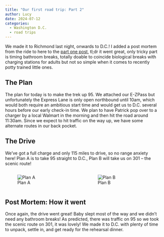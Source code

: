 ```yaml
---
title: "Our first road trip: Part 2"
author: Lucy
date: 2024-07-12
categories:
  - Washington D.C.
  - road trips
---
```


We made it to Richmond last night, onwards to D.C.! I added a post mortem from the ride to here to the [part one post](/posts/2024-07-11-dc-part-1), tl;dr it went great, only tricky part is timing bathroom breaks, totally doable to coincide biological breaks with charging stations for adults but not so simple when it comes to recently potty trained little ones. 

## The Plan

The plan for today is to make the trek up 95. We attached our E-ZPass but unfortunately the Express Lane is only open northbound until 10am, which would both require an ambitious start time and would get us to D.C. several hours before our early check-in time. We plan to have Patrick pop over to a charger by a local Walmart in the morning and then hit the road around 11:30am. Since we expect to hit traffic on the way up, we have some
alternate routes in our back pocket. 

## The Drive

We've got a full charge and only 115 miles to drive, so no range anxiety here! Plan A is to take 95 straight to D.C., Plan B will take us on 301 -- the scenic route!

:::: {.columns}
::: {.column}
::: {.centered-image}
![Plan A](plan-a.PNG)
:::
:::

::: {.column}
::: {.centered-image}
![Plan B](plan-b.PNG)
:::
:::

::::

::: {.column-note}
## Post Mortem: How it went
Once again, the drive went great! Baby slept most of the way and we didn't need any bathroom breaks! As predicted, there was traffic on 95 so we took the scenic route on 301, it was lovely! We made it to D.C. with plenty of time to unpack, settle in, and get ready for the rehearsal dinner.  
:::

 